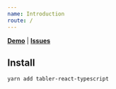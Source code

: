 ```yaml
---
name: Introduction
route: /
---
```


**[Demo](https://tabler.github.io/tabler-react-typescript/)** |
**[Issues](https://github.com/jc21/tabler-react-typescript/issues)**

## Install

`yarn add tabler-react-typescript`
